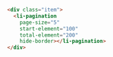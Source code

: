 ```html
<div class="item">
  <li-pagination
    page-size="5"
    start-element="100"
    total-element="200"
    hide-border></li-pagination>
</div>
```
